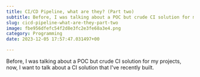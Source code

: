 ```yaml
---
title: CI/CD Pipeline, what are they? (Part two)
subtitle: Before, I was talking about a POC but crude CI solution for my projects, now, I want to talk about a CI solution that I've recently built.
slug: cicd-pipeline-what-are-they-part-two
image: fbe956dfefc54f2d8e3fc2e3fe68a3e4.png
category: Programming
date: 2023-12-05 17:57:47.031497+00

---
```


Before, I was talking about a POC but crude CI solution for my projects, now, I want to talk about a CI solution that I've recently built.